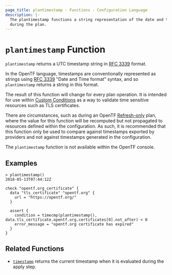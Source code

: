 ```yaml
---
page_title: plantimestamp - Functions - Configuration Language
description: |-
  The plantimestamp functions a string representation of the date and time
  during the plan.
---
```


# `plantimestamp` Function

`plantimestamp` returns a UTC timestamp string in [RFC 3339](https://tools.ietf.org/html/rfc3339) format.

In the OpenTF language, timestamps are conventionally represented as
strings using [RFC 3339](https://tools.ietf.org/html/rfc3339)
"Date and Time format" syntax, and so `plantimestamp` returns a string
in this format.

The result of this function will change for every plan operation. It is intended
for use within [Custom Conditions](/opentf/language/expressions/custom-conditions)
as a way to validate time sensitive resources such as TLS certificates.

There are circumstances, such as during an OpenTF [Refresh-only](/opentf/cli/commands/plan#planning-modes) plan, where
the value for this function will be recomputed but not propagated to resources
defined within the configuration. As such, it is recommended that this function
only be used to compare against timestamps exported by providers and not against
timestamps generated in the configuration.

The `plantimestamp` function is not available within the OpenTF console.

## Examples

```
> plantimestamp()
2018-05-13T07:44:12Z
```

```hcl
check "opentf.org_certificate" {
  data "tls_certificate" "opentf.org" {
    url = "https://opentf.org/"
  }

  assert {
    condition = timecmp(plantimestamp(), data.tls_certificate.opentf.org.certificates[0].not_after) < 0
    error_message = "opentf.org certificate has expired"
  }
}
```

## Related Functions

* [`timestamp`](/opentf/language/functions/timestamp) returns the current timestamp when it is evaluated
during the apply step.

